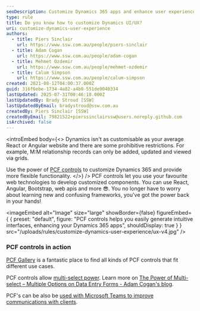 ```yaml
---
seoDescription: Customize Dynamics 365 apps and enhance user experience with Power Apps Component Framework (PCF) controls, allowing for intuitive interfaces and seamless integration of favorite web technologies.
type: rule
title: Do you know how to customize Dynamics UI/UX?
uri: customize-dynamics-user-experience
authors:
  - title: Piers Sinclair
    url: https://www.ssw.com.au/people/piers-sinclair
  - title: Adam Cogan
    url: https://www.ssw.com.au/people/adam-cogan
  - title: Mehmet Ozdemir
    url: https://www.ssw.com.au/people/mehmet-ozdemir
  - title: Calum Simpson
    url: https://www.ssw.com.au/people/calum-simpson
created: 2021-08-12T04:00:37.000Z
guid: 316f6ebe-1734-4a82-a4b0-551de9040334
lastUpdated: 2025-07-31T00:46:18.000Z
lastUpdatedBy: Brady Stroud [SSW]
lastUpdatedByEmail: bradystroud@ssw.com.au
createdBy: Piers Sinclair [SSW]
createdByEmail: 79821522+pierssinclairssw@users.noreply.github.com
isArchived: false
---
```


<introEmbed
  body={<>
Dynamics isn't as customisable as your average React or Angular website and there are some prohibitive restrictions. For example, M:M relationship records can only be added, updated and viewed via grids.

Use the power of [PCF controls](https://docs.microsoft.com/en-us/powerapps/developer/component-framework/overview?WT.mc_id=DX-MVP-33518) to customize Dynamics 365 and provide more flexible functionality.
  </>}
/>
PCF controls let you use your favourite web technologies to develop customized components. You can use React, Angular, Bootstrap, web apis and more 😎. You no longer have to worry about learning new and confusing frameworks, you've got the power back in your hands!


<imageEmbed
  alt="Image"
  size="large"
  showBorder={false}
  figureEmbed={ {
    preset: "default",
    figure: "PCF controls helps you easily generate intuitive interfaces, enhancing your Dynamics 365 apps",
    shouldDisplay: true
  } }
  src="/uploads/rules/customize-dynamics-user-experience/ux-v4.jpg"
/>


### PCF controls in action

[PCF Gallery](https://pcf.gallery/) is a fantastic place to find all kinds of PCF controls that fit different use cases.

PCF controls allow [multi-select power](/allow-multiple-options). Learn more on [The Power of Multi-select – Multiple Options on Data Entry Forms - Adam Cogan's blog](https://adamcogan.com/2021/08/12/the-power-of-multi-select-multiple-options-on-forms/).

PCF's can be also be [used with Microsoft Teams to improve communications with clients](/connect-crm-to-microsoft-teams).
